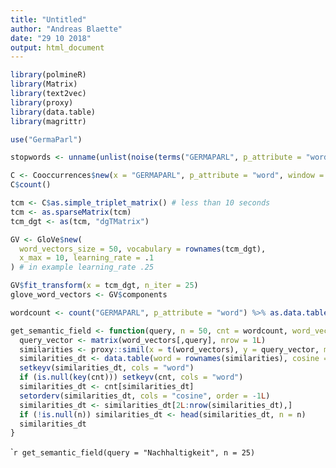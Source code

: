 ```yaml
---
title: "Untitled"
author: "Andreas Blaette"
date: "29 10 2018"
output: html_document
---
```

  
```r
library(polmineR)
library(Matrix)
library(text2vec)
library(proxy)
library(data.table)
library(magrittr)
```

```r
use("GermaParl")
```

```r
stopwords <- unname(unlist(noise(terms("GERMAPARL", p_attribute = "word"), stopwordsLanguage = "de")))
```

```r
C <- Cooccurrences$new(x = "GERMAPARL", p_attribute = "word", window = 5L, drop = stopwords, verbose = TRUE)
C$count()
```

```r
tcm <- C$as.simple_triplet_matrix() # less than 10 seconds
tcm <- as.sparseMatrix(tcm)
tcm_dgt <- as(tcm, "dgTMatrix")
```


```r
GV <- GloVe$new(
  word_vectors_size = 50, vocabulary = rownames(tcm_dgt),
  x_max = 10, learning_rate = .1
) # in example learning_rate .25
```

```r
GV$fit_transform(x = tcm_dgt, n_iter = 25)
glove_word_vectors <- GV$components
```

```r
wordcount <- count("GERMAPARL", p_attribute = "word") %>% as.data.table()
```

```r
get_semantic_field <- function(query, n = 50, cnt = wordcount, word_vectors = glove_word_vectors){
  query_vector <- matrix(word_vectors[,query], nrow = 1L)
  similarities <- proxy::simil(x = t(word_vectors), y = query_vector, method = "cosine")
  similarities_dt <- data.table(word = rownames(similarities), cosine = similarities[,1])
  setkeyv(similarities_dt, cols = "word")
  if (is.null(key(cnt))) setkeyv(cnt, cols = "word")
  similarities_dt <- cnt[similarities_dt]
  setorderv(similarities_dt, cols = "cosine", order = -1L)
  similarities_dt <- similarities_dt[2L:nrow(similarities_dt),]
  if (!is.null(n)) similarities_dt <- head(similarities_dt, n = n)
  similarities_dt
}
```


```r
get_semantic_field(query = "Nachhaltigkeit", n = 25)
``